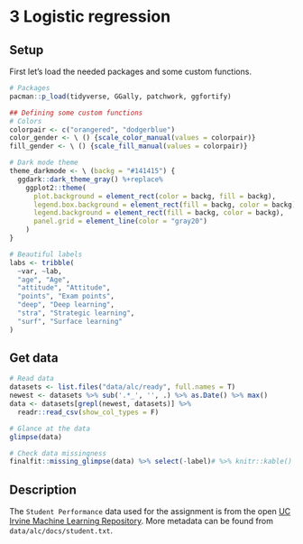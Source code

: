 # 3 Logistic regression
## Setup

First let's load the needed packages and some custom functions.

```r
# Packages
pacman::p_load(tidyverse, GGally, patchwork, ggfortify)

## Defining some custom functions
# Colors
colorpair <- c("orangered", "dodgerblue")
color_gender <- \ () {scale_color_manual(values = colorpair)}
fill_gender <- \ () {scale_fill_manual(values = colorpair)}

# Dark mode theme
theme_darkmode <- \ (backg = "#141415") {
  ggdark::dark_theme_gray() %+replace% 
    ggplot2::theme(
      plot.background = element_rect(color = backg, fill = backg),
      legend.box.background = element_rect(fill = backg, color = backg),
      legend.background = element_rect(fill = backg, color = backg),
      panel.grid = element_line(color = "gray20")
    )
}

# Beautiful labels
labs <- tribble(
  ~var, ~lab,
  "age", "Age",
  "attitude", "Attitude",
  "points", "Exam points",
  "deep", "Deep learning",
  "stra", "Strategic learning",
  "surf", "Surface learning"
)
```


## Get data

```r
# Read data
datasets <- list.files("data/alc/ready", full.names = T)
newest <- datasets %>% sub('.*_', '', .) %>% as.Date() %>% max()
data <- datasets[grepl(newest, datasets)] %>%
  readr::read_csv(show_col_types = F)

# Glance at the data
glimpse(data)

# Check data missingness
finalfit::missing_glimpse(data) %>% select(-label)# %>% knitr::kable()

```

## Description

The `Student Performance` data used for the assignment is from the open [UC Irvine Machine Learning Repository](https://archive.ics.uci.edu/dataset/320/student+performance). More metadata can be found from `data/alc/docs/student.txt`. 

